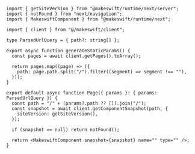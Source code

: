 ```tsx src/app/[[...path]]/page.tsx
import { getSiteVersion } from "@makeswift/runtime/next/server";
import { notFound } from "next/navigation";
import { MakeswiftComponent } from "@makeswift/runtime/next";

import { client } from "@/makeswift/client";

type ParsedUrlQuery = { path?: string[] };

export async function generateStaticParams() {
  const pages = await client.getPages().toArray();

  return pages.map((page) => ({
    path: page.path.split("/").filter((segment) => segment !== ""),
  }));
}

export default async function Page({ params }: { params: ParsedUrlQuery }) {
  const path = "/" + (params?.path ?? []).join("/");
  const snapshot = await client.getComponentSnapshot(path, {
    siteVersion: getSiteVersion(),
  });

  if (snapshot == null) return notFound();

  return <MakeswiftComponent snapshot={snapshot} name="" type="" />;
}
```
